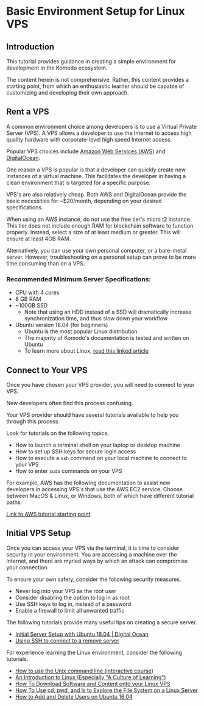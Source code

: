 
# Basic Environment Setup for Linux VPS

## Introduction

This tutorial provides guidance in creating a simple environment for development in the Komodo ecosystem.

The content herein is not comprehensive. Rather, this content provides a starting point, from which an enthusiastic learner should be capable of customizing and developing their own approach.

## Rent a VPS

A common environment choice among developers is to use a Virtual Private Server (VPS). A VPS allows a developer to use the Internet to access high quality hardware with corporate-level high speed Internet access.

Popular VPS choices include [Amazon Web Services (AWS)](https://aws.amazon.com) and [DigitalOcean](https://digitalocean.com).

One reason a VPS is popular is that a developer can quickly create new instances of a virtual machine. This facilitates the developer in having a clean environment that is targeted for a specific purpose.

VPS's are also relatively cheap. Both AWS and DigitalOcean provide the basic necessities for ~$20/month, depending on your desired specifications.

<Note type='warning'>

When using an AWS instance, do not use the free tier's micro t2 instance. This tier does not include enough RAM for blockchain software to function properly. Instead, select a size of at least medium or greater. This will ensure at least 4GB RAM.

</Note>

<Note>

Alternatively, you can use your own personal computer, or a bare-metal server. However, troubleshooting on a personal setup can prove to be more time consuming than on a VPS.

</Note>

### Recommended Minimum Server Specifications:

- CPU with 4 cores
- 8 GB RAM
- ~100GB SSD
  - Note that using an HDD instead of a SSD will dramatically increase synchronization time, and thus slow down your workflow
- Ubuntu version 18.04 (for beginners)
  - Ubuntu is the most popular Linux distribution
  - The majority of Komodo's documentation is tested and written on Ubuntu
  - To learn more about Linux, [read this linked article](https://www.linux.com/what-is-linux)

## Connect to Your VPS

Once you have chosen your VPS provider, you will need to connect to your VPS.

New developers often find this process confusing.

Your VPS provider should have several tutorials available to help you through this process.

Look for tutorials on the following topics.

- How to launch a terminal shell on your laptop or desktop machine
- How to set up SSH keys for secure login access
- How to execute a `ssh` command on your local machine to connect to your VPS
- How to enter `sudo` commands on your VPS

For example, AWS has the following documentation to assist new developers in accessing VPS's that use the AWS EC2 service. Choose between MacOS & Linux, or Windows, both of which have different tutorial paths.

[Link to AWS tutorial starting point](https://docs.aws.amazon.com/AWSEC2/latest/UserGuide/AccessingInstances.html)

## Initial VPS Setup

Once you can access your VPS via the terminal, it is time to consider security in your environment. You are accessing a machine over the Internet, and there are myriad ways by which an attack can compromise your connection.

To ensure your own safety, consider the following security measures.

- Never log into your VPS as the root user
- Consider disabling the option to log in as root
- Use SSH keys to log in, instead of a password
- Enable a firewall to limit all unwanted traffic

The following tutorials provide many useful tips on creating a secure server.

- [Initial Server Setup with Ubuntu 18.04 | Digital Ocean](https://www.digitalocean.com/community/tutorials/initial-server-setup-with-ubuntu-18-04)
- [Using SSH to connect to a remove server](https://www.digitalocean.com/community/tutorials/how-to-use-ssh-to-connect-to-a-remote-server-in-ubuntu)

For experience learning the Linux environment, consider the following tutorials.

- [How to use the Unix command line (interactive course)](https://www.codecademy.com/learn/learn-the-command-line)
- [An Introduction to Linux (Especially "A Culture of Learning")](https://www.digitalocean.com/community/tutorials/an-introduction-to-linux-basics)
- [How To Download Software and Content onto your Linux VPS](https://www.digitalocean.com/community/tutorials/how-to-download-software-and-content-onto-your-linux-vps)
- [How To Use cd, pwd, and ls to Explore the File System on a Linux Server](https://www.digitalocean.com/community/tutorials/how-to-use-cd-pwd-and-ls-to-explore-the-file-system-on-a-linux-server)
- [How to Add and Delete Users on Ubuntu 16.04](https://www.digitalocean.com/community/tutorials/how-to-add-and-delete-users-on-ubuntu-16-04)
